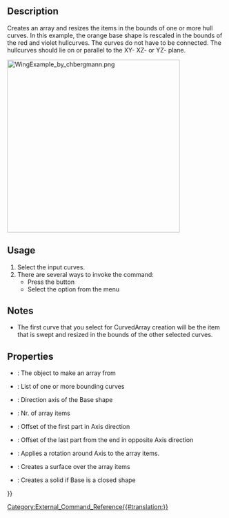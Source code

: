 <languages/>
<translate>

<!--T:1-->
{{Docnav
|
|[[CurvedShapes_CurvedSegment|CurvedSegment]]
|[[CurvedShapes_Workbench|CurvedShapes]]
|IconL=
|IconR=CurvedShapes_CurvedSegment.svg
|IconC=CurvedShapes_workbench_icon.svg
}}

<!--T:2-->
{{GuiCommand
|Name=CurvedShapes CurvedArray
|MenuLocation=Curved Shapes → Curved Array
|Workbenches=[[CurvedShapes_Workbench|CurvedShapes]]
|Shortcut=
|SeeAlso=
}}

==Description== <!--T:3-->

<!--T:4-->
Creates an array and resizes the items in the bounds of one or more hull curves. In this example, the orange base shape is rescaled in the bounds of the red and violet hullcurves. The curves do not have to be connected. The hullcurves should lie on or parallel to the XY- XZ- or YZ- plane.

</translate>
[[Image:WingExample_by_chbergmann.png|400px]]
<translate>
<!--T:5-->
{{Caption|Image from [https://github.com/chbergmann/CurvedShapesWorkbench/blob/master/Examples/WingExample.png chbergmann's GitHub]}}

==Usage== <!--T:6-->

<!--T:7-->
# Select the input curves.
# There are several ways to invoke the command:
#* Press the {{Button|[[Image:CurvedShapes_workbench_icon.svg|16px]] [[CurvedShapes_CurvedArray|Curved Array]]}} button
#* Select the {{MenuCommand|Curved Shapes → [[Image:CurvedShapes_workbench_icon.svg|16px]] Curved Array}} option from the menu

==Notes== <!--T:8-->

<!--T:9-->
* The first curve that you select for CurvedArray creation will be the item that is swept and resized in the bounds of the other selected curves.

==Properties== <!--T:10-->

<!--T:11-->
{{Properties_Title|Base}}

<!--T:13-->
* {{PropertyData|Base}}: The object to make an array from
* {{PropertyData|Hullcurves}}: List of one or more bounding curves
* {{PropertyData|Axis}}: Direction axis of the Base shape
* {{PropertyData|Items}}: Nr. of array items
* {{PropertyData|OffsetStart}}: Offset of the first part in Axis direction
* {{PropertyData|OffsetEnd}}: Offset of the last part from the end in opposite Axis direction
* {{PropertyData|Twist}}: Applies a rotation around Axis to the array items.
* {{PropertyData|Surface}}: Creates a surface over the array items
* {{PropertyData|Solid}}: Creates a solid if Base is a closed shape


<!--T:12-->
{{Docnav
|
|[[CurvedShapes_CurvedSegment|CurvedSegment]]
|[[CurvedShapes_Workbench|CurvedShapes]]
|IconL=
|IconR=CurvedShapes_CurvedSegment.svg
|IconC=CurvedShapes_workbench_icon.svg
}}

</translate>
{{Userdocnavi{{#translation:}}}}
[[Category:External_Command_Reference{{#translation:}}]]